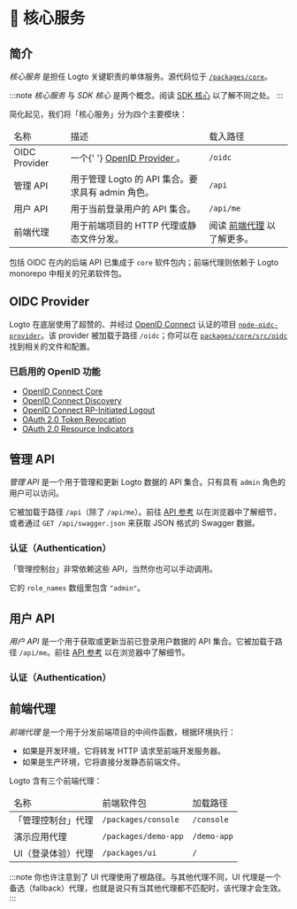 
# 🧱 核心服务

## 简介

_核心服务_ 是担任 Logto 关键职责的单体服务。源代码位于 [`/packages/core`](https://github.com/logto-io/logto/tree/master/packages/core)。

:::note
_核心服务_ 与 _SDK 核心_ 是两个概念。阅读 [SDK 核心](#) 以了解不同之处。
:::

简化起见，我们将「核心服务」分为四个主要模块：

<table>
  <thead>
    <tr>
      <td>名称</td>
      <td>描述</td>
      <td>载入路径</td>
    </tr>
  </thead>
  <tbody>
    <tr>
      <td>OIDC Provider</td>
      <td>
        一个{' '}
        <a
          href="https://openid.net/specs/openid-connect-core-1_0.html"
          target="_blank"
          rel="noopener"
        >
          OpenID Provider
        </a>
        。
      </td>
      <td>
        <code>/oidc</code>
      </td>
    </tr>
    <tr>
      <td>管理 API</td>
      <td>用于管理 Logto 的 API 集合。要求具有 admin 角色。</td>
      <td>
        <code>/api</code>
      </td>
    </tr>
    <tr>
      <td>用户 API</td>
      <td>用于当前登录用户的 API 集合。</td>
      <td>
        <code>/api/me</code>
      </td>
    </tr>
    <tr>
      <td>前端代理</td>
      <td>用于前端项目的 HTTP 代理或静态文件分发。</td>
      <td>
        阅读 <a href="#前端代理">前端代理</a> 以了解更多。
      </td>
    </tr>
  </tbody>
</table>

包括 OIDC 在内的后端 API 已集成于 `core` 软件包内；前端代理则依赖于 Logto monorepo 中相关的兄弟软件包。

## OIDC Provider

Logto 在底层使用了超赞的、并经过 [OpenID Connect](https://openid.net/connect/) 认证的项目 [`node-oidc-provider`](https://github.com/panva/node-oidc-provider)。该 provider 被加载于路径 `/oidc`；你可以在 [`packages/core/src/oidc`](https://github.com/logto-io/logto/tree/master/packages/core/src/oidc) 找到相关的文件和配置。

### 已启用的 OpenID 功能

- [OpenID Connect Core](https://openid.net/specs/openid-connect-core-1_0.html)
- [OpenID Connect Discovery](https://openid.net/specs/openid-connect-discovery-1_0.html)
- [OpenID Connect RP-Initiated Logout](https://openid.net/specs/openid-connect-rpinitiated-1_0.html)
- [OAuth 2.0 Token Revocation](https://www.rfc-editor.org/rfc/rfc7009.html)
- [OAuth 2.0 Resource Indicators](https://www.rfc-editor.org/rfc/rfc8707.html)

## 管理 API

_管理 API_ 是一个用于管理和更新 Logto 数据的 API 集合。只有具有 `admin` 角色的用户可以访问。

它被加载于路径 `/api`（除了 `/api/me`）。前往 [API 参考](/api) 以在浏览器中了解细节，或者通过 `GET /api/swagger.json` 来获取 JSON 格式的 Swagger 数据。

### 认证（Authentication）

「管理控制台」非常依赖这些 API，当然你也可以手动调用。

<BasicTokenRequirements>
  它的 <code>role_names</code> 数组里包含 <code>&quot;admin&quot;</code>。
</BasicTokenRequirements>

<BearerAuth />

## 用户 API

_用户 API_ 是一个用于获取或更新当前已登录用户数据的 API 集合。它被加载于路径 `/api/me`。前往 [API 参考](/api/#tag/Me) 以在浏览器中了解细节。

### 认证（Authentication）

<BasicTokenRequirements />

<BearerAuth />

## 前端代理

_前端代理_ 是一个用于分发前端项目的中间件函数，根据环境执行：

- 如果是开发环境，它将转发 HTTP 请求至前端开发服务器。
- 如果是生产环境，它将直接分发静态前端文件。

Logto 含有三个前端代理：

<table>
  <thead>
    <tr>
      <td>名称</td>
      <td>前端软件包</td>
      <td>加载路径</td>
    </tr>
  </thead>
  <tbody>
    <tr>
      <td>「管理控制台」代理</td>
      <td>
        <code>/packages/console</code>
      </td>
      <td>
        <code>/console</code>
      </td>
    </tr>
    <tr>
      <td>演示应用代理</td>
      <td>
        <code>/packages/demo-app</code>
      </td>
      <td>
        <code>/demo-app</code>
      </td>
    </tr>
    <tr>
      <td>UI（登录体验）代理</td>
      <td>
        <code>/packages/ui</code>
      </td>
      <td>
        <code>/</code>
      </td>
    </tr>
  </tbody>
</table>

:::note
你也许注意到了 UI 代理使用了根路径。与其他代理不同，UI 代理是一个备选（fallback）代理，也就是说只有当其他代理都不匹配时，该代理才会生效。
:::

